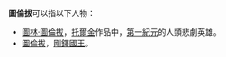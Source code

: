 '''圖倫拔'''可以指以下人物：
* [[圖林·圖倫拔|圖林·圖倫拔]]，[[托爾金|托爾金]]作品中，[[第一紀元|第一紀元]]的人類悲劇英雄。
* [[圖倫拔|圖倫拔]]，[[剛鐸國王|剛鐸國王]]。
{{disambig|Cat=三字人名消歧义}}